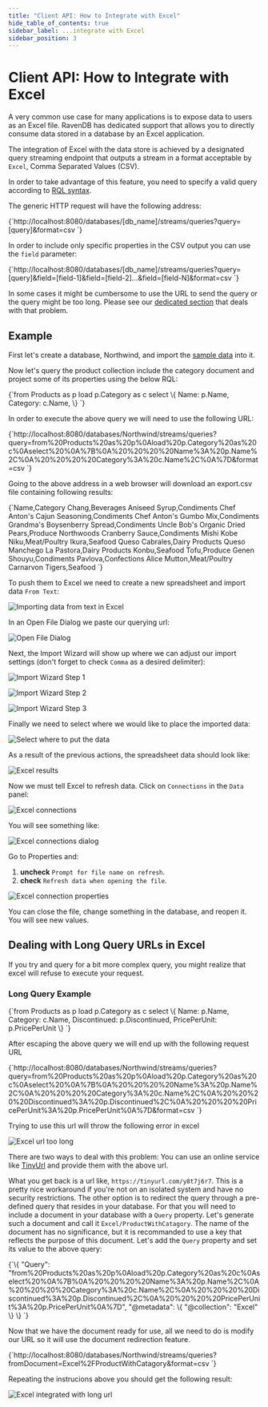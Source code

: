 ```yaml
---
title: "Client API: How to Integrate with Excel"
hide_table_of_contents: true
sidebar_label: ...integrate with Excel
sidebar_position: 3
---
```



# Client API: How to Integrate with Excel

A very common use case for many applications is to expose data to users as an Excel file. RavenDB has dedicated support that allows you to directly consume data stored in a database by an Excel application. 

The integration of Excel with the data store is achieved by a designated query streaming endpoint that outputs a stream in a format acceptable by `Excel`, Comma Separated Values (CSV).

In order to take advantage of this feature, you need to specify a valid query according to [RQL syntax](../../indexes/querying/what-is-rql.mdx).

The generic HTTP request will have the following address:

<TabItem value="plain" label="plain">
<CodeBlock language="plain">
{`http://localhost:8080/databases/[db_name]/streams/queries?query=[query]&format=csv
`}
</CodeBlock>
</TabItem>

In order to include only specific properties in the CSV output you can use the `field` parameter:

<TabItem value="plain" label="plain">
<CodeBlock language="plain">
{`http://localhost:8080/databases/[db_name]/streams/queries?query=[query]&field=[field-1]&field=[field-2]...&field=[field-N]&format=csv
`}
</CodeBlock>
</TabItem>

<Admonition type="info" title="Dealing with long URLs" id="dealing-with-long-urls" href="#dealing-with-long-urls">

In some cases it might be cumbersome to use the URL to send the query or the query might be too long. Please see our [dedicated section](../../client-api/how-to/integrate-with-excel.mdx#dealing-with-long-query-urls-in-excel) that deals with that problem.

</Admonition>

## Example

First let's create a database, Northwind, and import the [sample data](../../studio/database/tasks/create-sample-data.mdx) into it.

Now let's query the product collection include the category document and project some of its properties using the below RQL:

<TabItem value="sql" label="sql">
<CodeBlock language="sql">
{`from Products as p
load p.Category as c
select 
\{
    Name: p.Name,
    Category: c.Name,
\}
`}
</CodeBlock>
</TabItem>

In order to execute the above query we will need to use the following URL:   

<TabItem value="bash" label="bash">
<CodeBlock language="bash">
{`http://localhost:8080/databases/Northwind/streams/queries?query=from%20Products%20as%20p%0Aload%20p.Category%20as%20c%0Aselect%20%0A%7B%0A%20%20%20%20Name%3A%20p.Name%2C%0A%20%20%20%20Category%3A%20c.Name%2C%0A%7D&format=csv
`}
</CodeBlock>
</TabItem>

Going to the above address in a web browser will download an export.csv file containing following results:

<TabItem value="plain" label="plain">
<CodeBlock language="plain">
{`Name,Category
Chang,Beverages
Aniseed Syrup,Condiments
Chef Anton's Cajun Seasoning,Condiments
Chef Anton's Gumbo Mix,Condiments
Grandma's Boysenberry Spread,Condiments
Uncle Bob's Organic Dried Pears,Produce
Northwoods Cranberry Sauce,Condiments
Mishi Kobe Niku,Meat/Poultry
Ikura,Seafood
Queso Cabrales,Dairy Products
Queso Manchego La Pastora,Dairy Products
Konbu,Seafood
Tofu,Produce
Genen Shouyu,Condiments
Pavlova,Confections
Alice Mutton,Meat/Poultry
Carnarvon Tigers,Seafood
`}
</CodeBlock>
</TabItem>

To push them to Excel we need to create a new spreadsheet and import data `From Text`:

![Importing data from text in Excel](./assets/excel_from_text.png)

In an Open File Dialog we paste our querying url:

![Open File Dialog](./assets/excel_from_text_dialog.png)

Next, the Import Wizard will show up where we can adjust our import settings (don't forget to check `Comma` as a desired delimiter):

![Import Wizard Step 1](./assets/excel_from_text_wizard_1.png)

![Import Wizard Step 2](./assets/excel_from_text_wizard_2.png)

![Import Wizard Step 3](./assets/excel_from_text_wizard_3.png)

Finally we need to select where we would like to place the imported data:

![Select where to put the data](./assets/excel_from_text_select.png)

As a result of the previous actions, the spreadsheet data should look like:

![Excel results](./assets/excel_from_text_results.png)

Now we must tell Excel to refresh data. Click on `Connections` in the `Data` panel:

![Excel connections](./assets/excel_connections.png)

You will see something like:

![Excel connections dialog](./assets/excel_connections_dialog_1.png)

Go to Properties and:   

1. **uncheck** `Prompt for file name on refresh`.   
2. **check** `Refresh data when opening the file`.   

![Excel connection properties](./assets/excel_connections_dialog_2.png)

You can close the file, change something in the database, and reopen it. You will see new values.

## Dealing with Long Query URLs in Excel

If you try and query for a bit more complex query, you might realize that excel will refuse to execute your request.

### Long Query Example

<TabItem value="sql" label="sql">
<CodeBlock language="sql">
{`from Products as p
load p.Category as c
select 
\{
    Name: p.Name,
    Category: c.Name,
    Discontinued: p.Discontinued,
    PricePerUnit: p.PricePerUnit
\}
`}
</CodeBlock>
</TabItem>

After escaping the above query we will end up with the following request URL

<TabItem value="bash" label="bash">
<CodeBlock language="bash">
{`http://localhost:8080/databases/Northwind/streams/queries?query=from%20Products%20as%20p%0Aload%20p.Category%20as%20c%0Aselect%20%0A%7B%0A%20%20%20%20Name%3A%20p.Name%2C%0A%20%20%20%20Category%3A%20c.Name%2C%0A%20%20%20%20Discontinued%3A%20p.Discontinued%2C%0A%20%20%20%20PricePerUnit%3A%20p.PricePerUnit%0A%7D&format=csv
`}
</CodeBlock>
</TabItem>

Trying to use this url will throw the following error in excel

![Excel url too long](./assets/excel_url_too_long.png)

There are two ways to deal with this problem: You can use an online service like [TinyUrl](https://tinyurl.com/) and provide them with the above url.

What you get back is a url like, `https://tinyurl.com/y8t7j6r7`. This is a pretty nice workaround if you're not on an isolated system and have no security restrictions.
The other option is to redirect the query through a pre-defined query that resides in your database.
For that you will need to include a document in your database with a `Query` property. Let's generate such a document and call it `Excel/ProductWithCatagory`.
The name of the document has no significance, but it is recommanded to use a key that reflects the purpose of this document.
Let's add the `Query` property and set its value to the above query:

<TabItem value="json" label="json">
<CodeBlock language="json">
{`\{
    "Query": "from%20Products%20as%20p%0Aload%20p.Category%20as%20c%0Aselect%20%0A%7B%0A%20%20%20%20Name%3A%20p.Name%2C%0A%20%20%20%20Category%3A%20c.Name%2C%0A%20%20%20%20Discontinued%3A%20p.Discontinued%2C%0A%20%20%20%20PricePerUnit%3A%20p.PricePerUnit%0A%7D",
    "@metadata": \{
        "@collection": "Excel"
    \}
\}
`}
</CodeBlock>
</TabItem>

Now that we have the document ready for use, all we need to do is modify our URL so it will use the document redirection feature.

<TabItem value="bash" label="bash">
<CodeBlock language="bash">
{`http://localhost:8080/databases/Northwind/streams/queries?fromDocument=Excel%2FProductWithCatagory&format=csv
`}
</CodeBlock>
</TabItem>

Repeating the instrucions above you should get the following result:

![Excel integrated with long url](./assets/excel_integrated_long_url.png)



